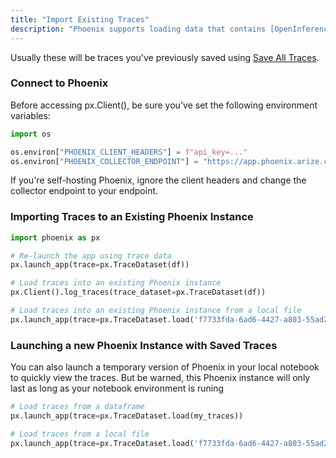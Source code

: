 ```yaml
---
title: "Import Existing Traces"
description: "Phoenix supports loading data that contains [OpenInference traces](/phoenix/references/openinference). This allows you to load an existing dataframe of traces into your Phoenix instance."
---
```




Usually these will be traces you've previously saved using [Save All Traces](/phoenix/tracing/how-to-tracing/importing-and-exporting-traces/extract-data-from-spans#save-all-traces).

### Connect to Phoenix

Before accessing px.Client(), be sure you've set the following environment variables:

```python
import os

os.environ["PHOENIX_CLIENT_HEADERS"] = f"api_key=..."
os.environ["PHOENIX_COLLECTOR_ENDPOINT"] = "https://app.phoenix.arize.com"
```

If you're self-hosting Phoenix, ignore the client headers and change the collector endpoint to your endpoint.

### Importing Traces to an Existing Phoenix Instance

```python
import phoenix as px

# Re-launch the app using trace data
px.launch_app(trace=px.TraceDataset(df))

# Load traces into an existing Phoenix instance
px.Client().log_traces(trace_dataset=px.TraceDataset(df))

# Load traces into an existing Phoenix instance from a local file
px.launch_app(trace=px.TraceDataset.load('f7733fda-6ad6-4427-a803-55ad2182b662', directory="/my_saved_traces/"))
```

### Launching a new Phoenix Instance with Saved Traces

You can also launch a temporary version of Phoenix in your local notebook to quickly view the traces. But be warned, this Phoenix instance will only last as long as your notebook environment is runing

```python
# Load traces from a dataframe
px.launch_app(trace=px.TraceDataset.load(my_traces))

# Load traces from a local file
px.launch_app(trace=px.TraceDataset.load('f7733fda-6ad6-4427-a803-55ad2182b662', directory="/my_saved_traces/"))
```



